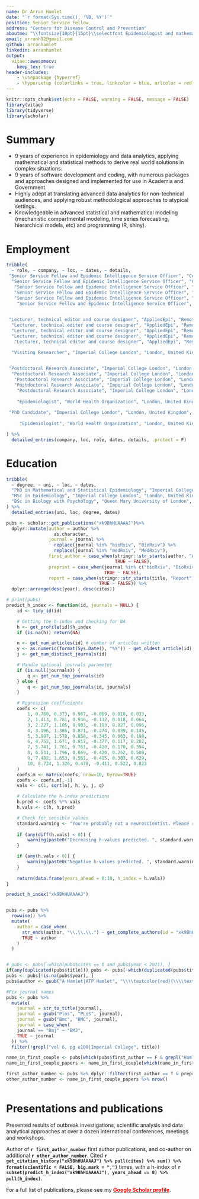 ```yaml
---
name: Dr Arran Hamlet
date: "`r format(Sys.time(), '%B, %Y')`"
position: Senior Service Fellow
address: "Centers for Disease Control and Prevention"
aboutme: "\\fontsize{10pt}{15pt}\\selectfont Epidemiologist and mathematical modeler skilled at understanding complex real world problems and delivering effective solutions. Highly experienced in statistical modeling, data analytics, and applying problem solving to a wide array of topics. Accomplished in working with and leading diverse teams to successful solutions in outbreak response and public health policy."
email: arranh92@gmail.com
github: arranhamlet
linkedin: arranhamlet
output: 
  vitae::awesomecv:
    keep_tex: true
header-includes:
    - \usepackage {hyperref}
    - \hypersetup {colorlinks = true, linkcolor = blue, urlcolor = red}
---
```


```r
knitr::opts_chunk$set(echo = FALSE, warning = FALSE, message = FALSE)
library(vitae)
library(tidyverse)
library(scholar)
```

# Summary

* 9 years of experience in epidemiology and data analytics, applying mathematical and statistical methods to derive real world solutions in complex situations.
* 9 years of software development and coding, with numerous packages and approaches designed and implemented for use in Academia and Government.
* Highly adept at translating advanced data analytics for non-technical audiences, and applying robust methodological approaches to atypical settings.
* Knowledgeable in advanced statistical and mathematical modeling (mechanistic compartmental modeling, time series forecasting, hierarchical models, etc) and programming (R, shiny).

# Employment
```r
tribble(
  ~ role, ~ company, ~ loc, ~ dates, ~ details,
 "Senior Service Fellow and Epidemic Intelligence Service Officer", "Centers for Disease Control and Prevention", "Seattle, WA", "Jul 2024-Present and Jul 2022-Jun 2024", "Lead investigator for multiple public health initiatives, heading a multidisciplinary team from local, state and federal agencies to respond to public health threats in Washington state (WA), and abroad, across numerous subject areas. Partnered with CDC subject matter experts and local investigators to estimate and forecast burdens of disease, respond to outbreaks of public health significance, and assess surveillance strategies.",
  "Senior Service Fellow and Epidemic Intelligence Service Officer", "Centers for Disease Control and Prevention", "Seattle, WA", "Jul 2024-Present and Jul 2022-Jun 2024", "Principle on providing technical assistance to US States and Territories with CDC forecasting and data analytical tools, as well as international engagement with public health agencies in Canada and the European Union.",
   "Senior Service Fellow and Epidemic Intelligence Service Officer", "Centers for Disease Control and Prevention", "Seattle, WA", "Jul 2024-Present and Jul 2022-Jun 2024", "Produced case burden estimates and the potential financial impact of long COVID in WA. Results used by WA lawmakers for raising funding, and findings published in a peer reviewed journal, Preventing Chronic Diseases, where the paper won their “Paper of the Year” award 2024.",
   "Senior Service Fellow and Epidemic Intelligence Service Officer", "Centers for Disease Control and Prevention", "Seattle, WA", "Jul 2024-Present and Jul 2022-Jun 2024", "Led a multidisciplinary team of 10+ experts from Local, State, Federal settings, to investigate the rise in the detection of a rare bacterium in WA. Findings resulted in policy changes to surveillance practices.",
   "Senior Service Fellow and Epidemic Intelligence Service Officer", "Centers for Disease Control and Prevention", "Seattle, WA", "Jul 2024-Present and Jul 2022-Jun 2024", "Investigated an outbreak of gastrointestinal illness on the Pacific Crest Trail. Successful response led to an outbreak resolution, and a change in WA policy on the use of social media in outbreak investigation. The findings were also published in a peer reviewed journal.",
    "Senior Service Fellow and Epidemic Intelligence Service Officer", "Centers for Disease Control and Prevention", "Seattle, WA", "Jul 2024-Present and Jul 2022-Jun 2024", "Assessed the impact of enhanced service delivery and funding, on malaria control and treatment in Uganda during the COVID-19 pandemic. Results indicated that the intervention resulted in maintained, or improved, malaria control despite behavioral changes and logistical issues.",

 
 "Lecturer, technical editor and course designer", "AppliedEpi", "Remote", "Jan 2022-Present", "Leading several streams of work for AppliedEpi, the non-profit behind one of the world's most utilized online free resources for R coding for epidemiologists, The Epidemiologist R Handbook",
  "Lecturer, technical editor and course designer", "AppliedEpi", "Remote", "Jan 2022-Present", "Taught over a dozen public health agencies globally, including the US CDC, World Health Organization, Canadian Public Health Agency.",
  "Lecturer, technical editor and course designer", "AppliedEpi", "Remote", "Jan 2022-Present", "Created the Advanced Statistics in R course, which has been attended by several hundred epidemiologists across the world.",
  "Lecturer, technical editor and course designer", "AppliedEpi", "Remote", "Jan 2022-Present", "Lead author and editor, coordinating a team of epidemiologists to write chapters on data analysis, regression and outbreak investigation for a new field epidemiology manual aimed at supporting applied epidemiologists in in Lower-middle-income countries.",
   "Lecturer, technical editor and course designer", "AppliedEpi", "Remote", "Jan 2022-Present", "Lead editor on revising the latest version of The Epidemiologist R Handbook, including the updating of text, packages and approaches to ensure the material is state of the art for best practices.",

  "Visiting Researcher", "Imperial College London", "London, United Kingdom", "Jul 2022", "Provide direction and feedback for projects involving the mathematical and statistical modeling of malaria and yellow fever. Continued engagement has resulted in numerous peer reviewed manuscripts.",

 
 "Postdoctoral Research Associate", "Imperial College London", "London, United Kingdom", "Jan 2020-Jun 2022", "Led and participated in numerous applications of statistical and mathematical models to characterize and respond to COVID-19, and reduce the burden of malaria transmission. Utilized and designed software packages and methodological approaches to respond to real world situations in ways that were feasible and offered realistic solutions for partners.",
  "Postdoctoral Research Associate", "Imperial College London", "London, United Kingdom", "Jan 2020-Jun 2022", "Led work assessing the potential economic and disease burden impact of an invasive mosquito species in Ethiopia, coordinated with several international partners. Estimates of a significant increase in cases and the millions of USD required to avert them were delivered as a report and peer-reviewed publication that have been highly cited in both policy and academic contexts.",
   "Postdoctoral Research Associate", "Imperial College London", "London, United Kingdom", "Jan 2020-Jun 2022", "Worked with numerous commercial partners and non-profit agencies to forecast the future burden and economic cost of malaria control across Sub-Saharan Africa. These forecasts were used to guide multi-year investment of tens of millions of USD for malaria vector-control program.",
   "Postdoctoral Research Associate", "Imperial College London", "London, United Kingdom", "Jan 2020-Jun 2022", "Lead researcher for Imperial College in a consortium of mathematical modelers providing analytical support and technical assistance to inform the Nigerian Government’s COVID-19 containment policies. Technical reports and analysis formed part of the basis for policy decisions enacted during 2020.",
    "Postdoctoral Research Associate", "Imperial College London", "London, United Kingdom", "Jan 2020-Jun 2022", "Taught and organized several short courses on the use of mathematical and statistical modeling for infectious disease epidemiology, in the United Kingdom, Brazil and Colombia.",
 
    "Epidemiologist", "World Health Organization", "London, United Kingdom/Geneva, Switzerland", "Jan 2020-Apr 2020", "Seconded to the World Health Organization to provide technical assistance during the early stages of the COVID-19 pandemic. This work provided support to characterize transmission and mortality in real time, to better understand the potential global impact of COVID-19 from January 2020.",
 
 "PhD Candidate", "Imperial College London", "London, United Kingdom", "Jan 2017-Jan 2020", "Fully funded, during which I was awarded several research grants, collectively worth ~£28,000, to organize meetings and shortcourses in Brazil and Colombia, and conduct site visits. Results informed Brazilian Ministry of Health policy, and contributed to several peer-reviewed publications and technical reports with the World Health Organization and Centers for Disease Control and Prevention.",
 
     "Epidemiologist", "World Health Organization", "London, United Kingdom/Geneva, Switzerland", "Jan 2015-Sep 2015", "Supported the response to the 2014-2015 outbreak of Yellow Fever in Angola and the Democratic Republic of the Congo in order to rapidly provide modeling and analytical insight to characterize transmission, and to optimize the geographic placement of vaccination campaigns to stop spread."

) %>% 
  detailed_entries(company, loc, role, dates, details, .protect = F)
```

# Education

```r
tribble(
  ~ degree, ~ uni, ~ loc, ~ dates,
  "PhD in Mathematical and Statistical Epidemiology", "Imperial College London", "London, United Kingdom", "Jan 2017-Jan 2020",
  "MSc in Epidemiology", "Imperial College London", "London, United Kingdom", "Oct 2014-Oct 2015",
  "BSc in Biology with Psychology", "Queen Mary University of London", "London, United Kingdom", "Sep 2011-May 2014"
) %>% 
  detailed_entries(uni, loc, degree, dates)
```

```r
pubs <- scholar::get_publications("xk9BhHUAAAAJ")%>%
  dplyr::mutate(author = author %>%
                  as.character,
                journal = journal %>%
                  replace(journal %in% "bioRxiv", "BioRxiv") %>%
                  replace(journal %in% "medRxiv", "MedRxiv"),
                first_author = case_when(stringr::str_starts(author, "A Hamlet|ATP Hamlet") ~ TRUE,
                                         TRUE ~ FALSE),
                preprint = case_when(journal %in% c("bioRxiv", "BioRxiv", "MedRxiv", "medRxiv", "") ~ TRUE,
                                     TRUE ~ FALSE),
                report = case_when(stringr::str_starts(title, "Report") ~ TRUE,
                                   TRUE ~ FALSE)) %>%
  dplyr::arrange(desc(year), desc(cites))

# print(pubs)
predict_h_index <- function(id, journals = NULL) {
    id <- tidy_id(id)

    # Getting the h-index and checking for NA
    h <- get_profile(id)$h_index
    if (is.na(h)) return(NA)

    n <- get_num_articles(id) # number of articles written
    y <- as.numeric(format(Sys.Date(), "%Y")) - get_oldest_article(id)
    j <- get_num_distinct_journals(id)

    # Handle optional journals parameter
    if (is.null(journals)) {
        q <- get_num_top_journals(id)
    } else {
        q <- get_num_top_journals(id, journals)
    }

    # Regression coefficients
    coefs <- c(
        1, 0.760, 0.373, 0.967, -0.069, 0.018, 0.033,
        2, 1.413, 0.781, 0.936, -0.132, 0.018, 0.064,
        3, 2.227, 1.105, 0.903, -0.193, 0.027, 0.096,
        4, 3.196, 1.386, 0.871, -0.274, 0.039, 0.145,
        5, 3.997, 1.578, 0.858, -0.345, 0.063, 0.198,
        6, 4.752, 1.671, 0.817, -0.377, 0.117, 0.282,
        7, 5.741, 1.761, 0.761, -0.420, 0.170, 0.394,
        8, 6.531, 1.796, 0.669, -0.420, 0.252, 0.508,
        9, 7.482, 1.653, 0.561, -0.415, 0.383, 0.629,
        10, 8.734, 1.326, 0.478, -0.411, 0.522, 0.823
    )
    coefs.m <- matrix(coefs, nrow=10, byrow=TRUE)
    coefs <- coefs.m[,-1]
    vals <- c(1, sqrt(n), h, y, j, q)

    # Calculate the h-index predictions
    h.pred <- coefs %*% vals
    h.vals <- c(h, h.pred)

    # Check for sensible values
    standard.warning <- "You're probably not a neuroscientist. Please read the documentation for information on the limitations of this function."
  
    if (any(diff(h.vals) < 0)) {
        warning(paste0("Decreasing h-values predicted. ", standard.warning))
    }

    if (any(h.vals < 0)) {
        warning(paste0("Negative h-values predicted. ", standard.warning))
    }
  
    return(data.frame(years_ahead = 0:10, h_index = h.vals))
}

predict_h_index("xk9BhHUAAAAJ")


pubs <- pubs %>%
  rowwise() %>%
  mutate(
    author = case_when(
      str_ends(author, "\\.\\.\\.") ~ get_complete_authors(id = "xk9BhHUAAAAJ", pubid = pubid),
      TRUE ~ author
    )
  )


# pubs <- pubs[-which(pubs$cites == 0 and pubs$year < 2021), ]
if(any(duplicated(pubs$title))) pubs <- pubs[-which(duplicated(pubs$title)), ]
pubs <- pubs[!is.na(pubs$year), ]
pubs$author <- gsub("A Hamlet|ATP Hamlet", "\\\\textcolor{red}{\\\\textbf{A Hamlet}} ", pubs$author)

#Fix journal names
pubs <- pubs %>%
  mutate(
    journal = str_to_title(journal),
    journal = gsub("Plos", "PLoS", journal),
    journal = gsub("Bmc", "BMC", journal),
    journal = case_when(
    journal == "Bmj" ~ "BMJ",
    TRUE ~ journal
  )) %>%
  filter(!grepl("vol 6, pg e100|Imperial College", title))

name_in_first_couple <- pubs[which(pubs$first_author == F & grepl("Hamlet", pubs$author)), ]
name_in_first_couple_papers <- name_in_first_couple[which(name_in_first_couple$report == F & name_in_first_couple$preprint == F), ]

first_author_number <- pubs %>% dplyr::filter(first_author == T & preprint == F) %>% nrow()
other_author_number <- name_in_first_couple_papers %>% nrow()
  
```


# Presentations and publications
Presented results of outbreak investigations, scientific analysis and data analytical approaches at over a dozen international conferences, meetings and workshops. 

Author of **`r first_author_number`** first author publications, and co-author on additional **`r other_author_number`**. Cited **`r get_citation_history("xk9BhHUAAAAJ") %>% pull(cites) %>% sum() %>% format(scientific = FALSE, big.mark = ",")`** times, with a h-index of **`r subset(predict_h_index("xk9BhHUAAAAJ"), years_ahead == 0) %>% pull(h_index)`**.

For a full list of publications, please see my [<span style="color: red">**Google Scholar profile**</span>](https://scholar.google.co.uk/citations?user=xk9BhHUAAAAJ&hl=en).



